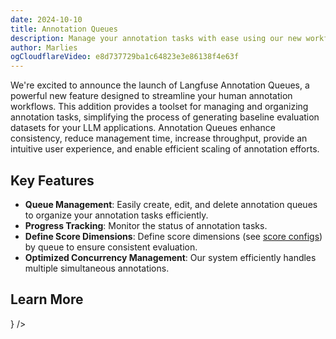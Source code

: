 ```yaml
---
date: 2024-10-10
title: Annotation Queues
description: Manage your annotation tasks with ease using our new workflow tooling. Create queues, add traces to them, and get a simple UI to review and label LLM application traces in Langfuse.
author: Marlies
ogCloudflareVideo: e8d737729ba1c64823e3e86138f4e63f
---
```



<ChangelogHeader />

We're excited to announce the launch of Langfuse Annotation Queues, a powerful new feature designed to streamline your human annotation workflows. This addition provides a toolset for managing and organizing annotation tasks, simplifying the process of generating baseline evaluation datasets for your LLM applications. Annotation Queues enhance consistency, reduce management time, increase throughput, provide an intuitive user experience, and enable efficient scaling of annotation efforts.

## Key Features

- **Queue Management**: Easily create, edit, and delete annotation queues to organize your annotation tasks efficiently.
- **Progress Tracking**: Monitor the status of annotation tasks.
- **Define Score Dimensions**: Define score dimensions (see [score configs](/docs/scores/annotation)) by queue to ensure consistent evaluation.
- **Optimized Concurrency Management**: Our system efficiently handles multiple simultaneous annotations.

## Learn More


<Cards num={2}>
  <Card title="Documentation" href="/docs/scores/annotation" icon={<Book />} />
</Cards>
